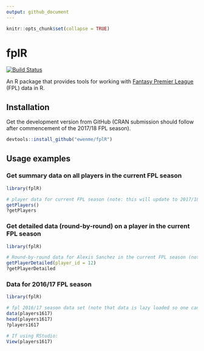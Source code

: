 ```yaml
---
output: github_document
---
```


```r
knitr::opts_chunk$set(collapse = TRUE)
```

# fplR

[![Build Status](https://travis-ci.org/ewenme/fplR.png)](https://travis-ci.org/ewenme/fplR) 

An R package that provides tools for working with [Fantasy Premier League](https://fantasy.premierleague.com) (FPL) data in R. 

## Installation

Get the development version from GitHub (CRAN submission should follow after commencement of the 2017/18 FPL season). 

```r
devtools::install_github("ewenme/fplR")
```

## Usage examples

### Get summary data on all players in the current FPL season

```r
library(fplR)

# player data for current FPL season (note: this will update to 2017/18 season once underway):
getPlayers()
?getPlayers

```

### Get detailed data (round-by-round) on a player in the current FPL season

```r
library(fplR)

# Round-by-round data for Alexis Sanchez in the current FPL season (note: this will update to 2017/18 season once underway):
getPlayerDetailed(player_id = 12)
?getPlayerDetailed

```

### Data for 2016/17 FPL season

```r
library(fplR)

# fpl 2016/17 season data set (note that data is lazy loaded so one can also just access `players1617` without running `data(players1617)`):
data(players1617)
head(players1617)
?players1617

# If using RStudio:
View(players1617)

```

